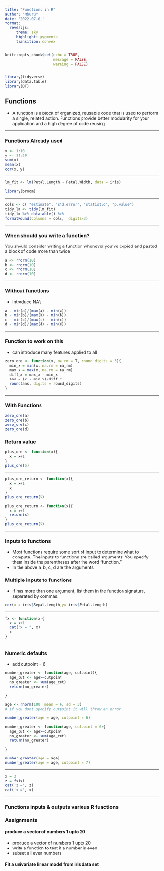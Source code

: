 ```yaml
---
title: "Functions in R"
author: "Mburu"
date: '2022-07-01'
format:
  revealjs:
     theme: sky
     highlight: pygments
     transition: convex
---
```


```r
knitr::opts_chunk$set(echo = TRUE, 
                      message = FALSE, 
                      warning = FALSE)


library(tidyverse)
library(data.table)
library(DT)
```



## Functions

- A function is a block of organized, reusable code that is used to perform a single, related action. Functions provide better modularity for your application and a high degree of code reusing

-----

### Functions Already used

```r
x <- 1:10
y <- 11:20
sum(x)
mean(x)
cor(x, y)
```

-----

```r
lm_fit <- lm(Petal.Length ~ Petal.Width, data = iris)

library(broom)


```

------

```r

cols <- c( "estimate", "std.error", "statistic", "p.value")
tidy_lm <- tidy(lm_fit) 
tidy_lm %>% datatable() %>%
formatRound(columns = cols,  digits=3)
```

----

### When should you write a function?
You should consider writing a function whenever you’ve copied and pasted a block of code more than twice

```r
a <- rnorm(10)
b <- rnorm(10)
c <- rnorm(10)
d <- rnorm(10)
```

-----

### Without functions 
- introduce NA's 
```r
a - min(a)/(max(a) - min(a))
b - min(b)/(max(b) - min(b))
c - min(c)/(max(c) - min(c))
d - min(d)/(max(d) - min(d))
```

-----

### Function to work on this

- can introduce many features applied to all

```r
zero_one <- function(x, na_rm = T, round_digits = 3){
  min_x = min(x, na.rm = na_rm)
  max_x = max(x, na.rm = na_rm)
  diff_x = max_x - min_x
  ans = (x - min_x)/diff_x
  round(ans, digits = round_digits)
}
```

-----

### With Functions

```r
zero_one(a)
zero_one(b)
zero_one(c)
zero_one(d)
```

### Return value

```r
plus_one <- function(x){
  x = x+1
}
plus_one(5)
```

-----

```r
plus_one_return <- function(x){
  x = x+1
  x
}
plus_one_return(5)
```


```r
plus_one_return <- function(x){
  x = x+1
  return(x)
}
plus_one_return(5)
```

----

### Inputs to functions

- Most functions require some sort of input to determine what to compute.
The inputs to functions are called arguments. You specify them inside the
parentheses after the word "function."
- In the above a, b, c, d are the arguments

### Multiple inputs to functions
 - If has more than one argument, list them in the function 
signature, separated by commas.

```r

cor(x = iris$Sepal.Length,y= iris$Petal.Length)

```


-----

```r
fx <- function(x){
  x = x+1
  cat("x = ", x)
  x
}
```

```r

```

### Numeric defaults
- add cutpoint = 6

```r
number_greater <- function(age, cutpoint){
  age_cut <- age>=cutpoint
  no_greater <- sum(age_cut)
  return(no_greater)
  
}

age <- rnorm(100, mean = 6, sd = 3)
# if you dont specify cutpoint it will throw an error

number_greater(age = age, cutpoint = 6)
```


```r
number_greater <- function(age, cutpoint = 6){
  age_cut <- age>=cutpoint
  no_greater <- sum(age_cut)
  return(no_greater)
  
}

number_greater(age = age)
number_greater(age = age, cutpoint = 7)
```

-----

```r

x = 3
z = fx(x)
cat('z =', z)
cat('x =', x)

```

-----


### Functions inputs & outputs various R functions

### Assignments

#### produce a vector of numbers 1 upto 20
- produce a vector of numbers 1 upto 20
- write a function to test if a number is even
- subset all even numbers

#### Fit a univariate linear model from iris data set

```r

```


